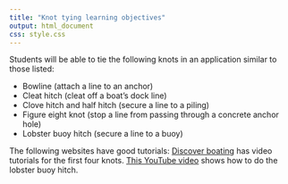 ```yaml
---
title: "Knot tying learning objectives"
output: html_document
css: style.css
---
```


Students will be able to tie the following knots in an application similar to those listed:

* Bowline (attach a line to an anchor)
* Cleat hitch (cleat off a boat's dock line)
* Clove hitch and half hitch (secure a line to a piling)
* Figure eight knot (stop a line from passing through a concrete anchor hole)
* Lobster buoy hitch (secure a line to a buoy)

The following websites have good tutorials:
[Discover boating](https://www.discoverboating.com/resources/boating-knots) has video tutorials for the first four knots. [This YouTube video](https://www.youtube.com/watch?v=1fi8OdQ1Iss) shows how to do the lobster buoy hitch.


